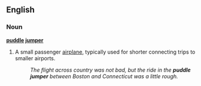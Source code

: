 ==English==
===Noun===
'''[[puddle]] [[jumper]]'''
#{{idiom}} A small passenger [[airplane]], typically used for shorter connecting trips to smaller airports.
#:''The flight across country was not bad, but the ride in the '''puddle jumper''' between Boston and Connecticut was a little rough.''
